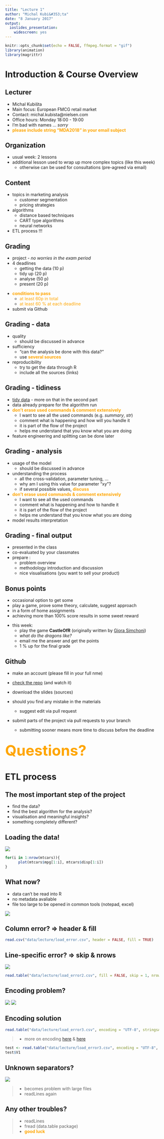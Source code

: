 ```yaml
---
title: "Lecture 1"
author: "Michal Kubi&#353;ta"
date: "8 January 2017"
output:
  ioslides_presentation:
    widescreen: yes
---
```


```r
knitr::opts_chunk$set(echo = FALSE, ffmpeg.format = "gif")
library(animation)
library(magrittr)
```
# Introduction & Course Overview

## Lecturer
- Michal Kubi&#353;ta
- Main focus: European FMCG retail market
- Contact: michal.kubista@nielsen.com
- Office hours: Monday 18:00 - 19:00
- I'm bad with names ... *sorry*
- <font color = "orange">**please include string "MDA2018" in your email subject** </font>

<!-- TODO edit the office hours -->

## Organization
- usual week: 2 lessons
- additional lesson used to wrap up more complex topics (like this week)
    + otherwise can be used for consultations (pre-agreed via email)

<!-- TODO add days -->

## Content
- topics in marketing analysis
    + customer segmentation
    + pricing strategies
- algorithms 
    + distance based techniques
    + CART type algorithms
    + neural networks
- ETL process !!!

## Grading
- project - *no worries in the exam period*
- 4 deadlines
    + getting the data (10 p)
    + tidy up (20 p)
    + analyse (50 p)
    + present (20 p)

<!-- TODO edit the weights -->

- <font color= "orange"> **conditions to pass** </font>
    + <font color= "orange"> at least 60p in total </font>
    + <font color= "orange"> at least 60 % at each deadline </font> 
- submit via Github

## Grading - data
- quality
    + should be discussed in advance
- sufficiency
    + "can the analysis be done with this data?"
    + use <font color = "orange">**several sources**</font>
- reproducibility
    + try to get the data through R
    + include all the sources (links)

## Grading - tidiness
- [tidy data](http://vita.had.co.nz/papers/tidy-data.pdf) - more on that in the second part
- data already prepare for the algorithm run
- <font color = "orange">**don't erase used commands & comment extensively**</font>
    + I want to see all the used commands (e.g. *summary*, *str*)
    + comment what is happening and how will you handle it
    + it is part of the flow of the project
    + helps me understand that you know what you are doing
- feature engineering and splitting can be done later

## Grading - analysis
- usage of the model
    + should be discussed in advance
- understanding the process
    + all the cross-validation, parameter tuning, ...
    + why am I using this value for parameter "xy"?
    + if several possible values, <font color = "orange">**discuss**</font>
- <font color = "orange">**don't erase used commands & comment extensively**</font>
    + I want to see all the used commands
    + comment what is happening and how to handle it
    + it is part of the flow of the project
    + helps me understand that you know what you are doing
- model results interpretation

## Grading - final output
- presented in the class
- co-evaluated by your classmates
- prepare :
    + problem overview
    + methodology introduction and discussion
    + nice visualisations (you want to sell your product)

## Bonus points
- occasional option to get some
- play a game, prove some theory, calculate, suggest approach
- in a form of home assignments
- achieving more than 100% score results in some sweet reward

<!-- TODO grading system -->

- this week:
    + play the game **CastleOfR** (originally written by [Giora Simchoni](https://github.com/gsimchoni/CastleOfR))
    + *what do the dragons like?*
    + email me the answer and get the points
    + 1 % up for the final grade

<!-- TODO how much % for CastleOfR -->

## Github
- make an account (please fill in your full nme)
- [check the repo](https://github.com/MDA2018/lectures) (and watch it)

- download the slides (sources)
- should you find any mistake in the materials
    + suggest edit via pull request
- submit parts of the project via pull requests to your branch
    + submitting sooner means more time to discuss before the deadline

<!-- TODO setup project structure and branches -->
<!-- TODO github classroom -->

##  {.flexbox .vcenter}

<font size="24" color ="orange"> **Questions?** </font>  


# ETL process

## The most important step of the project
- find the data?
- find the best algorithm for the analysis?
- visualisation and meaningful insights?
- something completely different?

## Loading the data!
<img src="data/lecture/load_error.gif">

```r

for(i in 1:nrow(mtcars)){
      plot(mtcars$mpg[1:i], mtcars$disp[1:i])
}
```

## What now?
- data can't be read into R 
- no metadata avaliable
- file too large to be opened in common tools (notepad, excel)

<img src="data/lecture/load_error.png">


## Column error? => header & fill
```r
read.csv("data/lecture/load_error.csv", header = FALSE, fill = TRUE)
```


## Line-specific error? => skip & nrows

<img src="data/lecture/load_error2.png">
```r
read.table("data/lecture/load_error2.csv", fill = FALSE, skip = 1, nrows = 2)
```

## Encoding problem?

<img src="data/lecture/load_error3.png">
<img src="data/lecture/load_error3_2.png">  

## Encoding solution
```r
read.table("data/lecture/load_error3.csv", encoding = "UTF-8", stringsAsFactors = FALSE)
```

> - more on encoding [here](https://www.joelonsoftware.com/2003/10/08/the-absolute-minimum-every-software-developer-absolutely-positively-must-know-about-unicode-and-character-sets-no-excuses/) & [here](http://kunststube.net/encoding/)

<!-- HOW DOES R SEE THOSE CHARACTERS NOW? -->
```r
test <- read.table("data/lecture/load_error3.csv", encoding = "UTF-8", stringsAsFactors = FALSE)
test$V1
```
## Unknown separators?
<!--TODO change file, so it contains commas-->
<img src="data/lecture/load_error4.png">

> - becomes problem with large files
> - readLines again

## Any other troubles?
> - readLines
> - fread (data.table package)
> - <font color = "orange">**good luck** </font>
